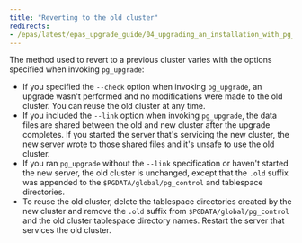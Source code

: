 ```yaml
---
title: "Reverting to the old cluster"
redirects:
- /epas/latest/epas_upgrade_guide/04_upgrading_an_installation_with_pg_upgrade/06_reverting_to_the_old_cluster/
---
```


<div id="reverting_to_the_old_cluster" class="registered_link"></div>

The method used to revert to a previous cluster varies with the options specified when invoking `pg_upgrade`:

-   If you specified the `--check` option when invoking `pg_upgrade`, an upgrade wasn't performed and no modifications were made to the old cluster. You can reuse the old cluster at any time.
-   If you included the `--link` option when invoking `pg_upgrade`, the data files are shared between the old and new cluster after the upgrade completes. If you started the server that's servicing the new cluster, the new server wrote to those shared files and it's unsafe to use the old cluster.
-   If you ran `pg_upgrade` without the `--link` specification or haven't started the new server, the old cluster is unchanged, except that the `.old` suffix was appended to the `$PGDATA/global/pg_control` and tablespace directories.
-   To reuse the old cluster, delete the tablespace directories created by the new cluster and remove the `.old` suffix from `$PGDATA/global/pg_control` and the old cluster tablespace directory names. Restart the server that services the old cluster.
